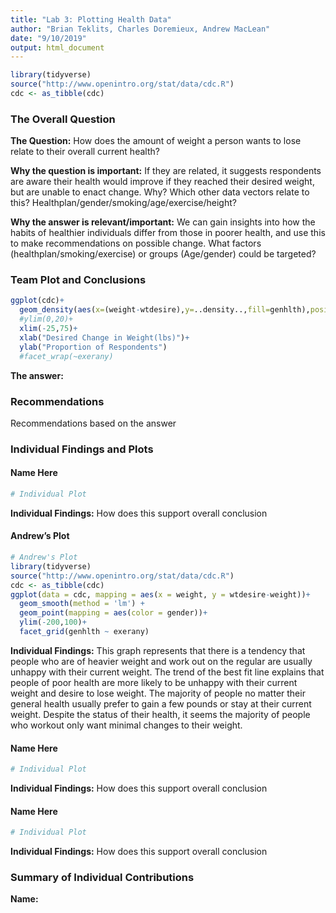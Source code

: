 ```yaml
---
title: "Lab 3: Plotting Health Data"
author: "Brian Teklits, Charles Doremieux, Andrew MacLean"               #add your names
date: "9/10/2019"
output: html_document
---
```

```r
library(tidyverse)
source("http://www.openintro.org/stat/data/cdc.R")
cdc <- as_tibble(cdc)
```

### The Overall Question

**The Question:** How does the amount of weight a person wants to lose relate to their overall current health? 

**Why the question is important:** If they are related, it suggests respondents are aware their health would improve if they reached their desired weight, but are unable to enact change. Why? Which other data vectors relate to this? Healthplan/gender/smoking/age/exercise/height?

**Why the answer is relevant/important:** We can gain insights into how the habits of healthier individuals differ from those in poorer health, and use this to make recommendations on possible change. What factors (healthplan/smoking/exercise) or groups (Age/gender) could be targeted? 

### Team Plot and Conclusions


```r
ggplot(cdc)+
  geom_density(aes(x=(weight-wtdesire),y=..density..,fill=genhlth),position="stack")+
  #ylim(0,20)+
  xlim(-25,75)+
  xlab("Desired Change in Weight(lbs)")+
  ylab("Proportion of Respondents")
  #facet_wrap(~exerany)
```


**The answer:**

### Recommendations 

Recommendations based on the answer

### Individual Findings and Plots

#### Name Here

```r
# Individual Plot
```

**Individual Findings:**
How does this support overall conclusion

#### Andrew's Plot

```r
# Andrew's Plot
library(tidyverse)
source("http://www.openintro.org/stat/data/cdc.R")
cdc <- as_tibble(cdc)
ggplot(data = cdc, mapping = aes(x = weight, y = wtdesire-weight))+
  geom_smooth(method = 'lm') +
  geom_point(mapping = aes(color = gender))+
  ylim(-200,100)+
  facet_grid(genhlth ~ exerany)

```

**Individual Findings:**
This graph represents that there is a tendency that people who are of heavier weight and work out on the regular are usually unhappy with their current weight. The trend of the best fit line explains that people of poor health are more likely to be unhappy with their current weight and desire to lose weight. The majority of people no matter their general health usually prefer to gain a few pounds or stay at their current weight. Despite the status of their health, it seems the majority of people who workout only want minimal changes to their weight.

#### Name Here

```r
# Individual Plot
```

**Individual Findings:**
How does this support overall conclusion

#### Name Here

```r
# Individual Plot
```

**Individual Findings:**
How does this support overall conclusion
 
### Summary of Individual Contributions

**Name:**

